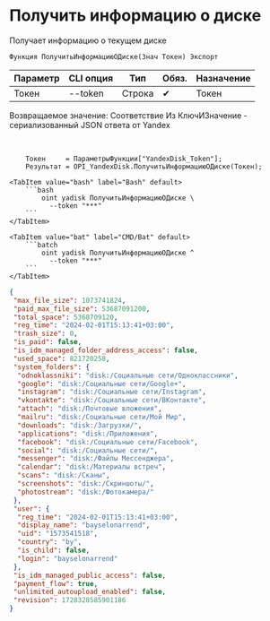﻿---
sidebar_position: 1
description: Получить информацию о диске и другие функции для работы с Yandex Disk в Открытом пакете интеграций - бесплатной open-source библиотеке интеграций для 1С:Предприятие 8, OneScript и CLI
keywords: [1C, 1С, 1С:Предприятие, 1С:Предприятие 8.3, API, Интеграция, Сервисы, Обмен, OneScript, CLI, Yandex Disk]
---


# Получить информацию о диске
 Получает информацию о текущем диске



`Функция ПолучитьИнформациюОДиске(Знач Токен) Экспорт`

  | Параметр | CLI опция | Тип | Обяз. | Назначение |
  |-|-|-|-|-|
  | Токен | --token | Строка | &#x2714; | Токен |

  
  Возвращаемое значение:   Соответствие Из КлючИЗначение - сериализованный JSON ответа от Yandex

<br/>




```bsl title="Пример использования для 1С:Предприятие/OneScript"
    Токен     = ПараметрыФункции["YandexDisk_Token"];
    Результат = OPI_YandexDisk.ПолучитьИнформациюОДиске(Токен);
```
    

 <Tabs>
  
    <TabItem value="bash" label="Bash" default>
        ```bash
            oint yadisk ПолучитьИнформациюОДиске \
              --token "***"
        ```
    </TabItem>
  
    <TabItem value="bat" label="CMD/Bat" default>
        ```batch
            oint yadisk ПолучитьИнформациюОДиске ^
              --token "***"
        ```
    </TabItem>
</Tabs>


```json title="Результат"
{
 "max_file_size": 1073741824,
 "paid_max_file_size": 53687091200,
 "total_space": 5368709120,
 "reg_time": "2024-02-01T15:13:41+03:00",
 "trash_size": 0,
 "is_paid": false,
 "is_idm_managed_folder_address_access": false,
 "used_space": 821720258,
 "system_folders": {
  "odnoklassniki": "disk:/Социальные сети/Одноклассники",
  "google": "disk:/Социальные сети/Google+",
  "instagram": "disk:/Социальные сети/Instagram",
  "vkontakte": "disk:/Социальные сети/ВКонтакте",
  "attach": "disk:/Почтовые вложения",
  "mailru": "disk:/Социальные сети/Мой Мир",
  "downloads": "disk:/Загрузки/",
  "applications": "disk:/Приложения",
  "facebook": "disk:/Социальные сети/Facebook",
  "social": "disk:/Социальные сети/",
  "messenger": "disk:/Файлы Мессенджера",
  "calendar": "disk:/Материалы встреч",
  "scans": "disk:/Сканы",
  "screenshots": "disk:/Скриншоты/",
  "photostream": "disk:/Фотокамера/"
 },
 "user": {
  "reg_time": "2024-02-01T15:13:41+03:00",
  "display_name": "bayselonarrend",
  "uid": "1573541518",
  "country": "by",
  "is_child": false,
  "login": "bayselonarrend"
 },
 "is_idm_managed_public_access": false,
 "payment_flow": true,
 "unlimited_autoupload_enabled": false,
 "revision": 1728328585901186
}
```
